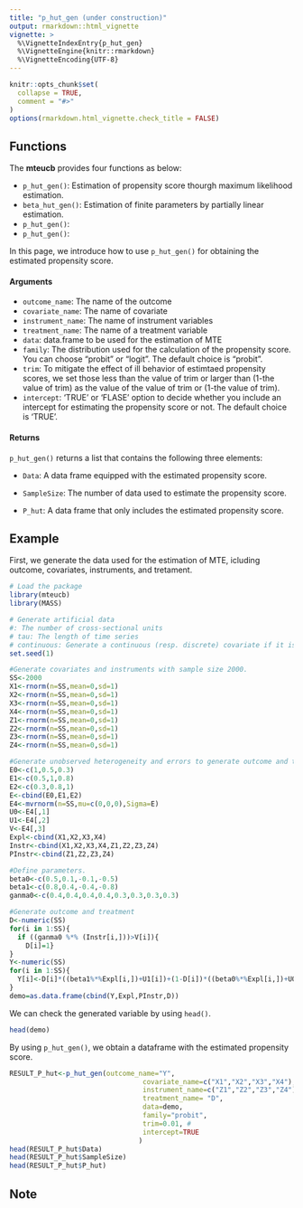```yaml
---
title: "p_hut_gen (under construction)"
output: rmarkdown::html_vignette
vignette: >
  %\VignetteIndexEntry{p_hut_gen}
  %\VignetteEngine{knitr::rmarkdown}
  %\VignetteEncoding{UTF-8}
---
```


```r
knitr::opts_chunk$set(
  collapse = TRUE,
  comment = "#>"
)
options(rmarkdown.html_vignette.check_title = FALSE) 
```

## Functions

The **mteucb** provides four functions as below:

-  `p_hut_gen()`: Estimation of  propensity score thourgh maximum likelihood estimation.
-  `beta_hut_gen()`: Estimation of  finite parameters by partially linear estimation.
-  `p_hut_gen()`:
-  `p_hut_gen()`:

In this page, we introduce how to use `p_hut_gen()` for obtaining the estimated propensity score. 

#### Arguments

-  `outcome_name`: The name of the outcome
-  `covariate_name`: The name of covariate
-  `instrument_name`: The name of instrument variables
-  `treatment_name`: The name of a treatment variable
-  `data`: data.frame to be used for the estimation of MTE
-  `family`: The distribution used for the calculation of the propensity score.
You can choose "probit" or "logit". The default choice is "probit".
-  `trim`: To mitigate the effect of ill behavior of estimtaed propensity scores,
we set those less than the value of trim or larger than (1-the value of trim) as the value of the value of trim  or (1-the value of trim).
-  `intercept`: 'TRUE' or 'FLASE' option to decide whether you include an intercept
for estimating the propensity score or not. The default choice is 'TRUE'.

#### Returns
`p_hut_gen()` returns a list that contains the following three elements:

- `Data`: A data frame equipped with the estimated propensity score. 

- `SampleSize`: The number of data used to estimate the propensity score. 

- `P_hut`: A data frame that only includes the estimated propensity score.

## Example

First, we generate the data used for the estimation of MTE, icluding outcome, covariates, instruments, and tretament.

```r
# Load the package
library(mteucb)
library(MASS)

# Generate artificial data
#: The number of cross-sectional units
# tau: The length of time series
# continuous: Generate a continuous (resp. discrete) covariate if it is TRUE (resp. FALSE).
set.seed(1)

#Generate covariates and instruments with sample size 2000.
SS<-2000
X1<-rnorm(n=SS,mean=0,sd=1)
X2<-rnorm(n=SS,mean=0,sd=1)
X3<-rnorm(n=SS,mean=0,sd=1)
X4<-rnorm(n=SS,mean=0,sd=1)
Z1<-rnorm(n=SS,mean=0,sd=1)
Z2<-rnorm(n=SS,mean=0,sd=1)
Z3<-rnorm(n=SS,mean=0,sd=1)
Z4<-rnorm(n=SS,mean=0,sd=1)

#Generate unobserved heterogeneity and errors to generate outcome and treatment
E0<-c(1,0.5,0.3)
E1<-c(0.5,1,0.8)
E2<-c(0.3,0.8,1)
E<-cbind(E0,E1,E2)
E4<-mvrnorm(n=SS,mu=c(0,0,0),Sigma=E)
U0<-E4[,1]
U1<-E4[,2]
V<-E4[,3]
Expl<-cbind(X1,X2,X3,X4)
Instr<-cbind(X1,X2,X3,X4,Z1,Z2,Z3,Z4)
PInstr<-cbind(Z1,Z2,Z3,Z4)

#Define parameters.
beta0<-c(0.5,0.1,-0.1,-0.5)
beta1<-c(0.8,0.4,-0.4,-0.8)
ganma0<-c(0.4,0.4,0.4,0.4,0.3,0.3,0.3,0.3)

#Generate outcome and treatment
D<-numeric(SS)
for(i in 1:SS){
  if ((ganma0 %*% (Instr[i,]))>V[i]){
    D[i]=1}
}
Y<-numeric(SS)
for(i in 1:SS){
  Y[i]<-D[i]*((beta1%*%Expl[i,])+U1[i])+(1-D[i])*((beta0%*%Expl[i,])+U0[i])
}
demo=as.data.frame(cbind(Y,Expl,PInstr,D))
```

We can check the generated variable by using `head()`.

```r
head(demo)
```

By using `p_hut_gen()`, we obtain a dataframe with the estimated propensity score.
```r
RESULT_P_hut<-p_hut_gen(outcome_name="Y",
                                 covariate_name=c("X1","X2","X3","X4"),
                                 instrument_name=c("Z1","Z2","Z3","Z4"),
                                 treatment_name= "D",
                                 data=demo,
                                 family="probit", 
                                 trim=0.01, #
                                 intercept=TRUE
                                )
head(RESULT_P_hut$Data)
head(RESULT_P_hut$SampleSize)
head(RESULT_P_hut$P_hut)


```

## Note
